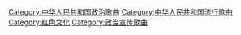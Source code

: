 {{Catmore}}

[[Category:中华人民共和国政治歌曲|Category:中华人民共和国政治歌曲]]
[[Category:中华人民共和国流行歌曲|Category:中华人民共和国流行歌曲]]
[[Category:红色文化|Category:红色文化]]
[[Category:政治宣传歌曲|Category:政治宣传歌曲]]